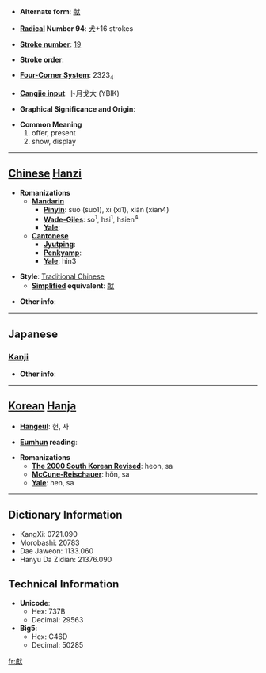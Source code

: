 * '''Alternate form''': [[献]]

* '''[[Wiktionary:Chinese radical index| Radical]] Number 94''': [[Wiktionary:Chinese radical index 犬|犬]]+16 strokes

* '''[[Wiktionary:Chinese total strokes index|Stroke number]]''': [[Wiktionary:Chinese total strokes index 19|19]]

* '''Stroke order''': 

* '''[[Wiktionary:Chinese four corner index|Four-Corner System]]''': 2323<sub>4</sub>

* '''[[Wiktionary:Chinese Cangjie index|Cangjie input]]''': 卜月戈大 (YBIK)

* '''Graphical Significance and Origin''': 

* '''Common Meaning'''
*#offer, present
*# show, display


----

== [[Chinese]] [[Hanzi]] ==

* '''Romanizations'''
** '''[[Mandarin]]'''
*** '''[[Pinyin]]''': suō (suo1), xī (xi1), xiàn (xian4)
*** '''[[Wade-Giles]]''': so<sup>1</sup>, hsi<sup>1</sup>, hsien<sup>4</sup>
*** '''[[Yale]]''': 
** '''[[Cantonese]]'''
*** '''[[Jyutping]]''':
*** '''[[Penkyamp]]''': 
*** '''[[Yale]]''': hin3

* '''Style''': [[Traditional Chinese]] 
** '''[[Simplified Chinese|Simplified]] equivalent''': [[献]]

* '''Other info''': 

----

==Japanese==
===[[Kanji]]===
{{kanji|on readings=[[けん]] (ken), [[こん]] (kon)|kun readings=[[たてまつる]] (tatematsuru)}}

* '''Other info''':  

----

== [[Korean]] [[Hanja]] ==

* '''[[Hangeul]]''': 헌, 사

* '''[[Eumhun]] reading''': 

* '''Romanizations'''
** '''[[The 2000 South Korean Revised Romanization|The 2000 South Korean Revised]]''': heon, sa
** '''[[McCune-Reischauer]]''': hŏn, sa
** '''[[Yale]]''': hen, sa

----

== Dictionary Information ==

* KangXi: 0721.090
* Morobashi: 20783
* Dae Jaweon: 1133.060
* Hanyu Da Zidian: 21376.090

== Technical Information ==

* '''Unicode''':
** Hex: 737B
** Decimal: 29563
* '''Big5''':
** Hex: C46D
** Decimal: 50285

[[fr:獻]]
